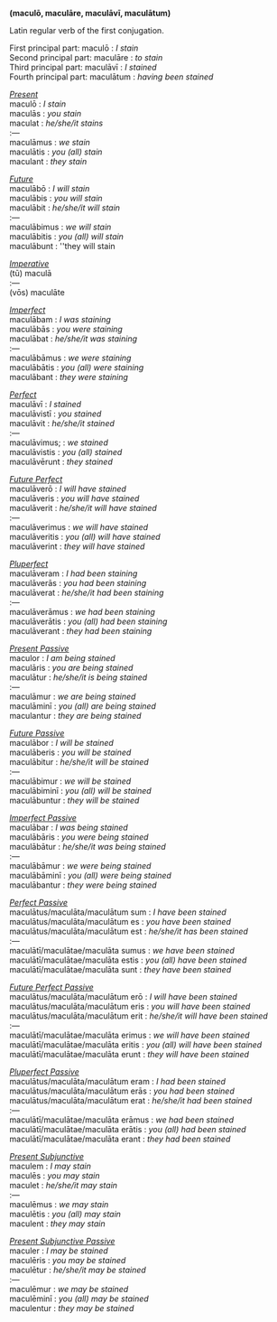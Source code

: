 '''(macul&#333;, macul&#257;re, macul&#257;v&#299;, macul&#257;tum)'''

Latin regular verb of the first conjugation.

First principal part: macul&#333; : ''I stain'' <br>
Second principal part: macul&#257;re : ''to stain'' <br>
Third principal part: macul&#257;v&#299; : ''I stained'' <br>
Fourth principal part: macul&#257;tum : ''having been stained'' <br>


<u>''Present''</u> <br>
macul&#333; : ''I stain'' <br>
macul&#257;s : ''you stain'' <br>
maculat : ''he/she/it stains'' <br>
:&mdash; <br>
macul&#257;mus : ''we stain'' <br>
macul&#257;tis : ''you (all) stain'' <br>
maculant : ''they stain'' <br>


<u> ''Future'' </u> <br>
macul&#257;b&#333; : ''I will stain'' <br>
macul&#257;bis : ''you will stain'' <br>
macul&#257;bit : ''he/she/it will stain'' <br>
:&mdash; <br>
macul&#257;bimus : ''we will stain'' <br>
macul&#257;bitis : ''you (all) will stain'' <br>
macul&#257;bunt : ''they will stain <br>


<u> ''Imperative'' </u> <br>
(t&#363;) macul&#257; <br>
:&mdash; <br>
(v&#333;s) macul&#257;te <br>


<u> ''Imperfect'' </u> <br>
macul&#257;bam : ''I was staining'' <br>
macul&#257;b&#257;s : ''you were staining'' <br>
macul&#257;bat : ''he/she/it was staining'' <br>
:&mdash; <br>
macul&#257;b&#257;mus : ''we were staining'' <br>
macul&#257;b&#257;tis : ''you (all) were staining'' <br>
macul&#257;bant : ''they were staining'' <br>


<u> ''Perfect'' </u> <br>
macul&#257;v&#299; : ''I stained'' <br>
macul&#257;vist&#299; : ''you stained'' <br>
macul&#257;vit : ''he/she/it stained'' <br>
:&mdash; <br>
macul&#257;vimus; : ''we stained'' <br>
macul&#257;vistis : ''you (all) stained'' <br>
macul&#257;v&#275;runt : ''they stained'' <br>


<u> ''Future Perfect'' </u> <br>
macul&#257;ver&#333; : ''I will have stained'' <br>
macul&#257;veris : ''you will have stained'' <br>
macul&#257;verit : ''he/she/it will have stained'' <br>
:&mdash; <br>
macul&#257;verimus : ''we will have stained'' <br>
macul&#257;veritis : ''you (all) will have stained'' <br>
macul&#257;verint : ''they will have stained'' <br>


<u> ''Pluperfect'' </u> <br>
macul&#257;veram : ''I had been staining'' <br>
macul&#257;ver&#257;s : ''you had been staining'' <br>
macul&#257;verat : ''he/she/it had been staining'' <br>
:&mdash; <br>
macul&#257;ver&#257;mus : ''we had been staining'' <br>
macul&#257;ver&#257;tis : ''you (all) had been staining'' <br>
macul&#257;verant : ''they had been staining'' <br>


<u> ''Present Passive'' </u> <br>
maculor : ''I am being stained'' <br>
macul&#257;ris : ''you are being stained'' <br>
macul&#257;tur : ''he/she/it is being stained'' <br>
:&mdash; <br>
macul&#257;mur : ''we are being stained'' <br>
macul&#257;min&#299; : ''you (all) are being stained'' <br>
maculantur : ''they are being stained'' <br>


<u> ''Future Passive'' </u> <br>
macul&#257;bor : ''I will be stained'' <br>
macul&#257;beris : ''you will be stained'' <br>
macul&#257;bitur : ''he/she/it will be stained'' <br>
:&mdash; <br>
macul&#257;bimur : ''we will be stained'' <br>
macul&#257;bimin&#299; : ''you (all) will be stained'' <br>
macul&#257;buntur : ''they will be stained'' <br>


<u> ''Imperfect Passive'' </u> <br>
macul&#257;bar : ''I was being stained'' <br>
macul&#257;b&#257;ris : ''you were being stained'' <br>
macul&#257;b&#257;tur : ''he/she/it was being stained'' <br>
:&mdash; <br>
macul&#257;b&#257;mur : ''we were being stained'' <br>
macul&#257;b&#257;min&#299; : ''you (all) were being stained'' <br>
macul&#257;bantur : ''they were being stained'' <br>


<u> ''Perfect Passive'' </u> <br>
macul&#257;tus/macul&#257;ta/macul&#257;tum sum : ''I have been stained'' <br>
macul&#257;tus/macul&#257;ta/macul&#257;tum es : ''you have been stained'' <br>
macul&#257;tus/macul&#257;ta/macul&#257;tum est : ''he/she/it has been stained'' <br>
:&mdash; <br>
macul&#257;t&#299;/macul&#257;tae/macul&#257;ta sumus : ''we have been stained'' <br>
macul&#257;t&#299;/macul&#257;tae/macul&#257;ta estis : ''you (all) have been stained'' <br>
macul&#257;t&#299;/macul&#257;tae/macul&#257;ta sunt : ''they have been stained'' <br>


<u> ''Future Perfect Passive'' </u> <br>
macul&#257;tus/macul&#257;ta/macul&#257;tum er&#333; : ''I will have been stained'' <br>
macul&#257;tus/macul&#257;ta/macul&#257;tum eris : ''you will have been stained'' <br>
macul&#257;tus/macul&#257;ta/macul&#257;tum erit : ''he/she/it will have been stained'' <br>
:&mdash; <br>
macul&#257;t&#299;/macul&#257;tae/macul&#257;ta erimus : ''we will have been stained'' <br>
macul&#257;t&#299;/macul&#257;tae/macul&#257;ta eritis : ''you (all) will have been stained'' <br>
macul&#257;t&#299;/macul&#257;tae/macul&#257;ta erunt : ''they will have been stained'' <br>


<u> ''Pluperfect Passive'' </u> <br>
macul&#257;tus/macul&#257;ta/macul&#257;tum eram : ''I had been stained'' <br>
macul&#257;tus/macul&#257;ta/macul&#257;tum er&#257;s : ''you had been stained'' <br>
macul&#257;tus/macul&#257;ta/macul&#257;tum erat : ''he/she/it had been stained'' <br>
:&mdash; <br>
macul&#257;t&#299;/macul&#257;tae/macul&#257;ta er&#257;mus : ''we had been stained'' <br>
macul&#257;t&#299;/macul&#257;tae/macul&#257;ta er&#257;tis : ''you (all) had been stained'' <br>
macul&#257;t&#299;/macul&#257;tae/macul&#257;ta erant : ''they had  been stained'' <br>


<u> ''Present Subjunctive'' </u> <br>
maculem : ''I may stain'' <br>
macul&#275;s : ''you may stain'' <br>
maculet : ''he/she/it may stain'' <br>
:&mdash; <br>
macul&#275;mus : ''we may stain'' <br>
macul&#275;tis : ''you (all) may stain'' <br>
maculent : ''they may stain'' <br>


<u> ''Present Subjunctive Passive'' </u> <br>
maculer : ''I may be stained'' <br>
macul&#275;ris : ''you may be stained'' <br>
macul&#275;tur : ''he/she/it may be stained'' <br>
:&mdash; <br>
macul&#275;mur : ''we may be stained'' <br>
macul&#275;min&#299; : ''you (all) may be stained'' <br>
maculentur : ''they may be stained'' <br>